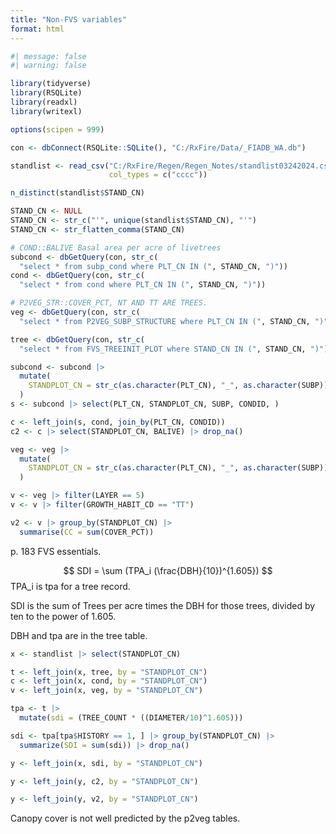 ```yaml
---
title: "Non-FVS variables"
format: html
---
```


```r
#| message: false
#| warning: false

library(tidyverse)
library(RSQLite)
library(readxl)
library(writexl)

options(scipen = 999)
```

```r
con <- dbConnect(RSQLite::SQLite(), "C:/RxFire/Data/_FIADB_WA.db")

standlist <- read_csv("C:/RxFire/Regen/Regen_Notes/standlist03242024.csv", 
                      col_types = c("cccc")) 

n_distinct(standlist$STAND_CN)

STAND_CN <- NULL
STAND_CN <- str_c("'", unique(standlist$STAND_CN), "'")
STAND_CN <- str_flatten_comma(STAND_CN)

# COND::BALIVE Basal area per acre of livetrees
subcond <- dbGetQuery(con, str_c(
  "select * from subp_cond where PLT_CN IN (", STAND_CN, ")"))
cond <- dbGetQuery(con, str_c(
  "select * from cond where PLT_CN IN (", STAND_CN, ")"))

# P2VEG_STR::COVER_PCT, NT AND TT ARE TREES. 
veg <- dbGetQuery(con, str_c(
  "select * from P2VEG_SUBP_STRUCTURE where PLT_CN IN (", STAND_CN, ")"))

tree <- dbGetQuery(con, str_c(
  "select * from FVS_TREEINIT_PLOT where STAND_CN IN (", STAND_CN, ")"))

subcond <- subcond |> 
  mutate(
    STANDPLOT_CN = str_c(as.character(PLT_CN), "_", as.character(SUBP))
  )
s <- subcond |> select(PLT_CN, STANDPLOT_CN, SUBP, CONDID, )

c <- left_join(s, cond, join_by(PLT_CN, CONDID))
c2 <- c |> select(STANDPLOT_CN, BALIVE) |> drop_na()

veg <- veg |> 
  mutate(
    STANDPLOT_CN = str_c(as.character(PLT_CN), "_", as.character(SUBP))
  )


```

```r
v <- veg |> filter(LAYER == 5)
v <- v |> filter(GROWTH_HABIT_CD == "TT")

v2 <- v |> group_by(STANDPLOT_CN) |> 
  summarise(CC = sum(COVER_PCT))


```


p. 183 FVS essentials. 

$$
SDI = \sum (TPA_i (\frac{DBH}{10})^{1.605})
$$
TPA_i is tpa for a tree record. 

SDI is the sum of Trees per acre times the DBH for those trees, divided by ten 
to the power of 1.605. 

DBH and tpa are in the tree table. 


```r
x <- standlist |> select(STANDPLOT_CN)

t <- left_join(x, tree, by = "STANDPLOT_CN")
c <- left_join(x, cond, by = "STANDPLOT_CN")
v <- left_join(x, veg, by = "STANDPLOT_CN")

tpa <- t |> 
  mutate(sdi = (TREE_COUNT * ((DIAMETER/10)^1.605)))

sdi <- tpa[tpa$HISTORY == 1, ] |> group_by(STANDPLOT_CN) |> 
  summarize(SDI = sum(sdi)) |> drop_na()

```


```r
y <- left_join(x, sdi, by = "STANDPLOT_CN")

y <- left_join(y, c2, by = "STANDPLOT_CN")

y <- left_join(y, v2, by = "STANDPLOT_CN")

```

Canopy cover is not well predicted by the p2veg tables. 